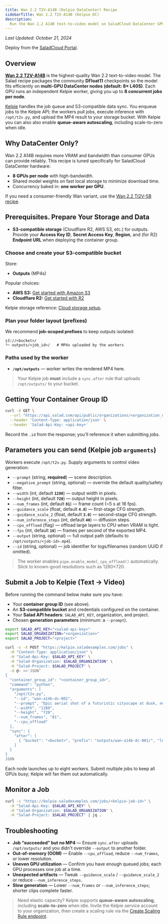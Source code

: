 ```yaml
---
title: Wan 2.2 T2V-A14B (Kelpie DataCenter) Recipe
sidebarTitle: Wan 2.2 T2V-A14B (Kelpie DC)
description:
  Run the Wan 2.2 A14B text-to-video model on SaladCloud DataCenter GPUs using Kelpie for queued batch inference.
---
```


_Last Updated: October 21, 2024_

<Tip>Deploy from the [SaladCloud Portal](https://portal.salad.com).</Tip>

## Overview

[**Wan 2.2 T2V-A14B**](https://github.com/Wan-Video/Wan2.2) is the highest-quality Wan 2.2 text-to-video model. The
Salad recipe packages the community **DFloat11** checkpoints so the model fits efficiently on **multi-GPU DataCenter
nodes (default: 8× L40S)**. Each GPU runs an independent Kelpie worker, giving you up to **8 concurrent jobs per node**.

[Kelpie](https://github.com/SaladTechnologies/kelpie) handles the job queue and S3-compatible data sync. You enqueue
jobs to the Kelpie API; the workers pull jobs, execute inference with `/opt/t2v.py`, and upload the MP4 result to your
storage bucket. With Kelpie you can also also enable **queue-aware autoscaling**, including scale-to-zero when idle.

## Why DataCenter Only?

Wan 2.2 A14B requires more VRAM and bandwidth than consumer GPUs can provide reliably. This recipe is tuned specifically
for SaladCloud DataCenter hardware:

- **8 GPUs per node** with high-bandwidth.
- Shared model weights on fast local storage to minimize download time.
- Concurrency baked in: **one worker per GPU**.

If you need a consumer-friendly Wan variant, use the [Wan 2.2 TI2V-5B recipe](./wan-5b).

## Prerequisites. Prepare Your Storage and Data

- **S3-compatible storage** (Cloudflare R2, AWS S3, etc.) for outputs. Provide your **Access Key ID**, **Secret Access
  Key**, **Region**, and (for R2) **Endpoint URL** when deploying the container group.

### Choose and create your S3-compatible bucket

Store:

- **Outputs** (MP4s)

Popular choices:

- **AWS S3:** [Get started with Amazon S3](https://docs.aws.amazon.com/AmazonS3/latest/userguide/GetStartedWithS3.html)
- **Cloudflare R2:** [Get started with R2](https://developers.cloudflare.com/r2/get-started/)

Kelpie storage reference:
[Cloud storage setup](https://docs.salad.com/container-engine/how-to-guides/job-processing/kelpie#cloud-storage%3A-r2).

### Plan your folder layout (prefixes)

We recommend **job-scoped prefixes** to keep outputs isolated:

```text
s3://<bucket>/
└─ outputs/<job_id>/   # MP4s uploaded by the workers
```

### Paths used by the worker

- **`/opt/outputs`** — worker writes the rendered MP4 here.

> Your Kelpie job **must** include a `sync.after` rule that uploads `/opt/outputs/` to your bucket.

## Getting Your Container Group ID

```bash
curl -X GET \
  --url "https://api.salad.com/api/public/organizations/<organization_name>/projects/<project_name>/containers/<container_group_name>" \
  --header 'Content-Type: application/json' \
  --header 'Salad-Api-Key: <api-key>'
```

Record the `.id` from the response; you'll reference it when submitting jobs.

## Parameters you can send (Kelpie job `arguments`)

Workers execute `/opt/t2v.py`. Supply arguments to control video generation:

- `--prompt` (string, **required**) — scene description.
- `--negative_prompt` (string, optional) — override the default quality/safety filter.
- `--width` (int, default **`1280`**) — output width in pixels.
- `--height` (int, default **`720`**) — output height in pixels.
- `--num_frames` (int, default **`81`**) — frame count (~5 s at 16 fps).
- `--guidance_scale` (float, default **`4.0`**) — first-stage CFG strength.
- `--guidance_scale_2` (float, default **`3.0`**) — second-stage CFG strength.
- `--num_inference_steps` (int, default **`40`**) — diffusion steps.
- `--cpu_offload` (flag) — offload large layers to CPU when VRAM is tight.
- `--fps` (int, default **`16`**) — frames per second of the exported MP4.
- `--output` (string, optional) — full output path (defaults to `/opt/outputs/<job-id>.mp4`).
- `--id` (string, optional) — job identifier for logs/filenames (random UUID if omitted).

> The worker enables `pipe.enable_model_cpu_offload()` automatically. Stick to known-good resolutions such as 1280×720.

## Submit a Job to Kelpie (Text → Video)

Before running the command below make sure you have:

- Your **container group ID** (see above).
- An **S3-compatible bucket** and credentials configured on the container.
- Your **Salad API headers**: `SALAD_API_KEY`, organization, and project.
- Chosen **generation parameters** (minimum: a `--prompt`).

```bash
export SALAD_API_KEY="<salad-api-key>"
export SALAD_ORGANIZATION="<organization>"
export SALAD_PROJECT="<project>"

curl -s -X POST "https://kelpie.saladexamples.com/jobs" \
  -H "Content-Type: application/json" \
  -H "Salad-Api-Key: $SALAD_API_KEY" \
  -H "Salad-Organization: $SALAD_ORGANIZATION" \
  -H "Salad-Project: $SALAD_PROJECT" \
  -d @- <<'JSON'
{
  "container_group_id": "<container_group_id>",
  "command": "python",
  "arguments": [
    "/opt/t2v.py",
    "--id", "wan-a14b-dc-001",
    "--prompt", "Epic aerial shot of a futuristic cityscape at dusk, neon reflections glistening on wet streets",
    "--width", "1280",
    "--height", "720",
    "--num_frames", "81",
    "--cpu_offload"
  ],
  "sync": {
    "after": [
      { "bucket": "<bucket>", "prefix": "outputs/wan-a14b-dc-001/", "local_path": "/opt/outputs/", "direction": "upload" }
    ]
  }
}
JSON
```

Each node launches up to eight workers. Submit multiple jobs to keep all GPUs busy; Kelpie will fan them out
automatically.

## Monitor a Job

```bash
curl -s "https://kelpie.saladexamples.com/jobs/<kelpie-job-id>" \
  -H "Salad-Api-Key: $SALAD_API_KEY" \
  -H "Salad-Organization: $SALAD_ORGANIZATION" \
  -H "Salad-Project: $SALAD_PROJECT" | jq .
```

## Troubleshooting

- **Job “succeeded” but no MP4** — Ensure `sync.after` uploads `/opt/outputs/` and you didn't override `--output` to
  another folder.
- **Out-of-memory (OOM)** — Enable `--cpu_offload`, reduce `--num_frames`, or lower resolution.
- **Uneven GPU utilization** — Confirm you have enough queued jobs; each GPU processes one job at a time.
- **Unexpected artifacts** — Tweak `--guidance_scale` / `--guidance_scale_2` or reduce `--num_inference_steps`.
- **Slow generation** — Lower `--num_frames` or `--num_inference_steps`; shorter clips complete faster.

> Need elastic capacity? Kelpie supports **queue-aware autoscaling**, including **scale-to-zero** when idle. Invite the
> Kelpie service account to your organization, then create a scaling rule via the
> [Create Scaling Rule endpoint](https://kelpie.saladexamples.com/docs#/default/post_CreateScalingRule).
